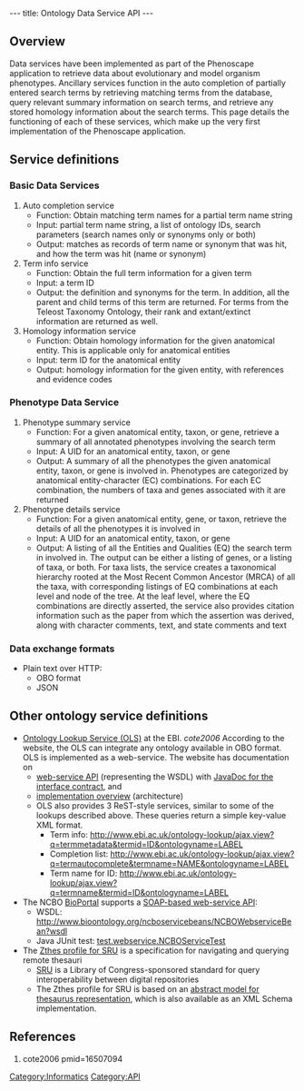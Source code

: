 ---
title: Ontology Data Service API
---

==Overview==

Data services have been implemented as part of the Phenoscape application to retrieve data about evolutionary and model organism phenotypes. Ancillary services function in the auto completion of partially entered search terms by retrieving matching terms from the database, query relevant summary information on search terms, and retrieve any stored homology information about the search terms. This page details the functioning of each of these services, which make up the very first implementation of the Phenoscape application. 

==Service definitions==

===Basic Data Services===

# Auto completion service
#* Function: Obtain matching term names for a partial term name string
#* Input: partial term name string, a list of ontology IDs, search parameters (search names only or synonyms only or both)
#* Output: matches as records of term name or synonym that was hit, and how the term was hit (name or synonym)
# Term info service
#* Function: Obtain the full term information for a given term
#* Input: a term ID
#* Output: the definition and synonyms for the term. In addition, all the parent and child terms of this term are returned. For terms from the Teleost Taxonomy Ontology, their rank and extant/extinct information are returned as well.
#Homology information service
#* Function: Obtain homology information for the given anatomical entity. This is applicable only for anatomical entities
#* Input: term ID for the anatomical entity
#* Output: homology information for the given entity, with references and evidence codes

===Phenotype Data Service===

# Phenotype summary service
#* Function: For a given anatomical entity, taxon, or gene, retrieve a summary of all annotated phenotypes involving the search term
#* Input: A UID for an anatomical entity, taxon, or gene
#* Output: A summary of all the phenotypes the given anatomical entity, taxon, or gene is involved in. Phenotypes are categorized by anatomical entity-character (EC) combinations. For each EC combination, the numbers of taxa and genes associated with it are returned
# Phenotype details service
#* Function: For a given anatomical entity, gene, or taxon, retrieve the details of all the phenotypes it is involved in
#* Input: A UID for an anatomical entity, taxon, or gene
#* Output: A listing of all the Entities and Qualities (EQ) the search term in involved in. The output can be either a listing of genes, or a listing of taxa, or both. For taxa lists, the service creates a taxonomical hierarchy rooted at the Most Recent Common Ancestor (MRCA) of all the taxa, with corresponding listings of EQ combinations at each level and node of the tree. At the leaf level, where the EQ combinations are directly asserted, the service also provides citation information such as the paper from which the assertion was derived, along with character comments, text, and state comments and text

===Data exchange formats===

* Plain text over HTTP:
** OBO format
** JSON

==Other ontology service definitions==

* [http://www.ebi.ac.uk/ontology-lookup/ Ontology Lookup Service (OLS)] at the EBI. <cite>cote2006</cite> According to the website, the OLS can integrate any ontology available in OBO format. OLS is implemented as a web-service. The website has documentation on
**  [http://www.ebi.ac.uk/ontology-lookup/WSDLDocumentation.do web-service API] (representing the WSDL) with [http://www.ebi.ac.uk/ontology-lookup/api/uk/ac/ebi/ook/web/interfaces/QueryImpl.html JavaDoc for the interface contract], and
** [http://www.ebi.ac.uk/ontology-lookup/implementationOverview.do implementation overview] (architecture)
**  OLS also provides 3 ReST-style services, similar to some of the lookups described above.  These queries return a simple key-value XML format.
*** Term info: http://www.ebi.ac.uk/ontology-lookup/ajax.view?q=termmetadata&termid=ID&ontologyname=LABEL
*** Completion list: http://www.ebi.ac.uk/ontology-lookup/ajax.view?q=termautocomplete&termname=NAME&ontologyname=LABEL
***  Term name for ID: http://www.ebi.ac.uk/ontology-lookup/ajax.view?q=termname&termid=ID&ontologyname=LABEL
* The NCBO [http://www.bioontology.org/ncbo/faces/index.xhtml BioPortal] supports a [http://www.bioontology.org/docs/bioportal/development/web_services.html SOAP-based web-service API]:
** WSDL: http://www.bioontology.org/ncboservicebeans/NCBOWebserviceBean?wsdl
** Java JUnit test: [http://smi-protege.stanford.edu/repos/cbio/ncbo/trunk/test/webservice/NCBOServiceTest.java test.webservice.NCBOServiceTest]
* The [http://zthes.z3950.org/srw/zthes-srw-1.0.html Zthes profile for SRU] is a specification for navigating and querying remote thesauri
** [http://www.loc.gov/sru/ SRU] is a Library of Congress-sponsored standard for query interoperability between digital repositories
** The Zthes profile for SRU is based on an [http://zthes.z3950.org/model/zthes-model-1.0.html abstract model for thesaurus representation], which is also available as an XML Schema implementation.



==References==

<biblio>
#cote2006 pmid=16507094
</biblio>

[[Category:Informatics]]
[[Category:API]]